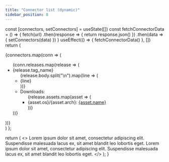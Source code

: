 ```yaml
---
title: "Connector list (dynamic)"
sidebar_position: 8
---
```




  const [connectors, setConnectors] = useState([])
  const fetchConnectorData = () => {
    fetch(url)
      .then(response => {
        return response.json()
      })
      .then(data => {
        setConnectors(data)
      })
  }
  useEffect(() => {
    fetchConnectorData()
  }, [])
  return (
    <div className="connectors">
      {connectors.map(conn => (
        <Accordion>
          <AccordionSummary
            name={conn.nameWithOwner}
            url={conn.url}
            stargazerCount={conn.stargazerCount}
            description={conn.description}
          />
          <AccordionDetails>
            <div className="releases">
              <ul className="mb-4">
                {conn.releases.map(release => (
                  <li key={release.tag_name}>
                    {release.tag_name}
                    <ul className="mb-4">
                      {release.body.split("\n").map(line => (
                        <li key={line}>{line}</li>
                      ))}
                      <li>Downloads:
                        <ul>
                          {release.assets.map(asset => (
                            <li key={asset.name}>{asset.os}/{asset.arch}: <a href={asset.browser_download_url}>{asset.name}</a></li>
                          ))}
                        </ul>
                      </li>
                    </ul>
                  </li>
                ))}
              </ul>
            </div>
          </AccordionDetails>
        </Accordion>
      ))}
    </div>
  )
};


  return (
    <>
      <Accordion>
        <AccordionSummary
          aria-controls="panel1a-content"
          id="panel1a-header"
          name="ConduitIO/conduit-connector-postgres"
          url="https://github.com/conduitio/conduit-connector-postgres"
          stargazerCount="25"
          description="Lorem ipsum dolor sit amet, consectetur adipiscing elit. Suspendisse malesuada lacus ex, sit amet blandit leo lobortis eget."
        />
        <AccordionDetails>
          <Typography>
            Lorem ipsum dolor sit amet, consectetur adipiscing elit. Suspendisse
            malesuada lacus ex, sit amet blandit leo lobortis eget.
          </Typography>
        </AccordionDetails>
      </Accordion>
      <Accordion>
        <AccordionSummary
          aria-controls="panel2a-content"
          id="panel2a-header"
          name="ConduitIO/conduit-connector-file"
          url="https://github.com/conduitio/conduit-connector-file"
          stargazerCount="32"
          description="My file description"
        />
        <AccordionDetails>
          <Typography>
            Lorem ipsum dolor sit amet, consectetur adipiscing elit. Suspendisse
            malesuada lacus ex, sit amet blandit leo lobortis eget.
          </Typography>
        </AccordionDetails>
      </Accordion>
      <Accordion>
        <AccordionSummary
          aria-controls="panel3a-content"
          id="panel3a-header"
          name="ConduitIO/conduit-connector-s3"
          url="https://github.com/conduitio/conduit-connector-s3"
          stargazerCount="11"
          description="My s3 description"
        />
      </Accordion>
    </>
  );
}

<!--App / -->

<Connectors url="https://raw.githubusercontent.com/lovromazgon/connector-list/main/connectors.json" />
